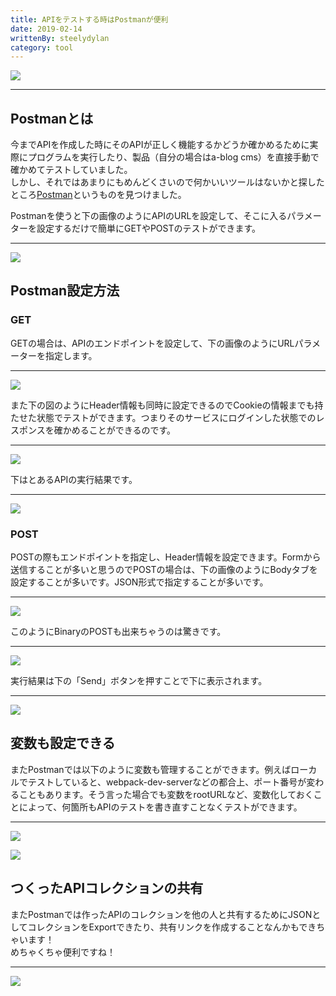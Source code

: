 ```yaml
---
title: APIをテストする時はPostmanが便利
date: 2019-02-14
writtenBy: steelydylan
category: tool
---
```




 [![](/archives/001/201902/22f275f48908eccc778cb4dedd7324be.png)](https://www.getpostman.com/) 

* * *

Postmanとは
---------

今までAPIを作成した時にそのAPIが正しく機能するかどうか確かめるために実際にプログラムを実行したり、製品（自分の場合はa-blog cms）を直接手動で確かめてテストしていました。  
しかし、それではあまりにもめんどくさいので何かいいツールはないかと探したところ[Postman](https://www.getpostman.com/)というものを見つけました。

Postmanを使うと下の画像のようにAPIのURLを設定して、そこに入るパラメーターを設定するだけで簡単にGETやPOSTのテストができます。

* * *

![](/archives/001/201902/c3bd38178a111a15477152c781a7fcf8.png)

Postman設定方法
-----------

### GET

GETの場合は、APIのエンドポイントを設定して、下の画像のようにURLパラメーターを指定します。

* * *

![](/archives/001/201902/bfb0a0c8f9f484f2981c74d60810dc5d.png)

また下の図のようにHeader情報も同時に設定できるのでCookieの情報までも持たせた状態でテストができます。つまりそのサービスにログインした状態でのレスポンスを確かめることができるのです。

* * *

![](/archives/001/201902/4d8f42492053d70ea6ca5afe5b55aa1e.png)

下はとあるAPIの実行結果です。

* * *

![](/archives/001/201902/9a42f9e1ac2f462a85deeaebafda08f1.png)

### POST

POSTの際もエンドポイントを指定し、Header情報を設定できます。Formから送信することが多いと思うのでPOSTの場合は、下の画像のようにBodyタブを設定することが多いです。JSON形式で指定することが多いです。

* * *

![](/archives/001/201902/0e697e57fc162426e191fdd44f0f545d.png)

このようにBinaryのPOSTも出来ちゃうのは驚きです。

* * *

![](/archives/001/201902/5cbfb39431e1002e8c56c0ce9d4b2092.png)

実行結果は下の「Send」ボタンを押すことで下に表示されます。

* * *

![](/archives/001/201902/eb7532cc0340704a5e4a759063df112d.png)

変数も設定できる
--------

またPostmanでは以下のように変数も管理することができます。例えばローカルでテストしていると、webpack-dev-serverなどの都合上、ポート番号が変わることもあります。そう言った場合でも変数をrootURLなど、変数化しておくことによって、何箇所もAPIのテストを書き直すことなくテストができます。

* * *

![](/archives/001/201902/786321983a9dc0730ad5a2fc006ad87c.png)

![](/archives/001/201902/f17648c817e0a9bfe225beca81064e2f.png)

つくったAPIコレクションの共有
----------------

またPostmanでは作ったAPIのコレクションを他の人と共有するためにJSONとしてコレクションをExportできたり、共有リンクを作成することなんかもできちゃいます！  
めちゃくちゃ便利ですね！

* * *

![](/archives/001/201902/35073b684ccbbb2f455c366c228814ef.png)